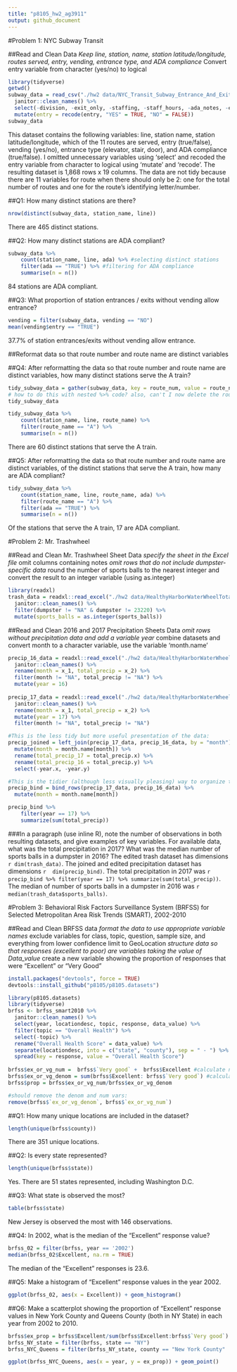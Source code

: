 ```yaml
---
title: "p8105_hw2_ag3911"
output: github_document
---
```


#Problem 1: NYC Subway Transit 

##Read and Clean Data
*Keep line, station, name, station latitude/longitude, routes served, entry, vending, entrance type, and ADA compliance
*Convert entry variable from character (yes/no) to logical
```r
library(tidyverse)
getwd()
subway_data = read_csv("./hw2 data/NYC_Transit_Subway_Entrance_And_Exit_Data.csv") %>%
  janitor::clean_names() %>%
  select(-division, -exit_only, -staffing, -staff_hours, -ada_notes, -entrance_location, -entrance_longitude, -entrance_latitude, -station_location, -corner, -east_west_street, -north_south_street, -free_crossover) %>%
  mutate(entry = recode(entry, "YES" = TRUE, "NO" = FALSE))
subway_data
```
This dataset contains the following variables: line, station name, station latitude/longitude, which of the 11 routes are served, entry (true/false), vending (yes/no), entrance type (elevator, stair, door), and ADA compliance (true/false). I omitted unnecessary variables using 'select' and recoded the entry variable from character to logical using 'mutate' and 'recode'. The resulting dataset is 1,868 rows x 19 columns. The data are not tidy because there are 11 variables for route when there should only be 2: one for the total number of routes and one for the route's identifying letter/number. 


##Q1: How many distinct stations are there? 
```r
nrow(distinct(subway_data, station_name, line))
```
There are 465 distinct stations. 

##Q2: How many distinct stations are ADA compliant?
```r
subway_data %>%
    count(station_name, line, ada) %>% #selecting distinct stations
    filter(ada == "TRUE") %>% #filtering for ADA compliance
    summarise(n = n())
```
84 stations are ADA compliant. 


##Q3: What proportion of station entrances / exits without vending allow entrance?
```r
vending = filter(subway_data, vending == "NO")
mean(vending$entry == "TRUE")
```
37.7% of station entrances/exits without vending allow entrance. 

##Reformat data so that route number and route name are distinct variables

##Q4: After reformatting the data so that route number and route name are distinct variables, how many distinct stations serve the A train?
```r
tidy_subway_data = gather(subway_data, key = route_num, value = route_name, route1:route11)
# how to do this with nested %>% code? also, can't I now delete the route_num bc seems to have no purpose? 
tidy_subway_data

tidy_subway_data %>%
    count(station_name, line, route_name) %>%
    filter(route_name == "A") %>%
    summarise(n = n())
```
There are 60 distinct stations that serve the A train.

##Q5: After reformatting the data so that route number and route name are distinct variables, of the distinct stations that serve the A train, how many are ADA compliant? 

```r
tidy_subway_data %>%
    count(station_name, line, route_name, ada) %>%
    filter(route_name == "A") %>%
    filter(ada == "TRUE") %>%
    summarise(n = n())
```
Of the stations that serve the A train, 17 are ADA compliant. 


#Problem 2: Mr. Trashwheel 

##Read and Clean Mr. Trashwheel Sheet Data 
*specify the sheet in the Excel file
*omit columns containing notes
*omit rows that do not include dumpster-specific data
*round the number of sports balls to the nearest integer and convert the result to an integer variable (using as.integer)

```r
library(readxl)
trash_data = readxl::read_excel("./hw2 data/HealthyHarborWaterWheelTotals2017-9-26.xlsx", sheet = "Mr. Trash Wheel", range = cell_cols(1:14)) %>%
  janitor::clean_names() %>%
  filter(dumpster != "NA" & dumpster != 23220) %>%
  mutate(sports_balls = as.integer(sports_balls)) 
```

##Read and Clean 2016 and 2017 Precipitation Sheets Data 
*omit rows without precipitation data and add a variable year
*combine datasets and convert month to a character variable, use the variable 'month.name'
```r
precip_16_data = readxl::read_excel("./hw2 data/HealthyHarborWaterWheelTotals2017-9-26.xlsx", sheet = "2016 Precipitation", skip = 2, col_names = FALSE) %>%
  janitor::clean_names() %>%
  rename(month = x_1, total_precip = x_2) %>%
  filter(month != "NA", total_precip != "NA") %>%
  mutate(year = 16) 
  
precip_17_data = readxl::read_excel("./hw2 data/HealthyHarborWaterWheelTotals2017-9-26.xlsx", sheet = "2017 Precipitation", skip = 2, col_names = FALSE) %>%
  janitor::clean_names() %>%
  rename(month = x_1, total_precip = x_2) %>%
  mutate(year = 17) %>%
  filter(month != "NA", total_precip != "NA")

#This is the less tidy but more useful presentation of the data: 
precip_joined = left_join(precip_17_data, precip_16_data, by = "month") %>%
  mutate(month = month.name[month]) %>%
  rename(total_precip_17 = total_precip.x) %>%
  rename(total_precip_16 = total_precip.y) %>%
  select(-year.x, -year.y)

#This is the tidier (although less visually pleasing) way to organize the data:
precip_bind = bind_rows(precip_17_data, precip_16_data) %>%
  mutate(month = month.name[month]) 

precip_bind %>%
    filter(year == 17) %>%
    summarize(sum(total_precip))
```

###In a paragraph (use inline R), note the number of observations in both resulting datasets, and give examples of key variables. For available data, what was the total precipitation in 2017? What was the median number of sports balls in a dumpster in 2016? 
The edited trash dataset has dimensions `r dim(trash_data)`. The joined and edited precipitation dataset has dimensions `r  dim(precip_bind)`. The total precipitation in 2017 was `r precip_bind %>%
filter(year == 17) %>% summarize(sum(total_precip))`. The median of number of sports balls in a dumpster in 2016 was `r median(trash_data$sports_balls)`. 


#Problem 3: Behavioral Risk Factors Surveillance System (BRFSS) for Selected Metropolitan Area Risk Trends (SMART), 2002-2010 

##Read and Clean BRFSS data
*format the data to use appropriate variable names
*exclude variables for class, topic, question, sample size, and everything from lower confidence limit to GeoLocation
*structure data so that responses (excellent to poor) are variables taking the value of Data_value
*create a new variable showing the proportion of responses that were “Excellent” or “Very Good”
```r
install.packages("devtools", force = TRUE)
devtools::install_github("p8105/p8105.datasets")

library(p8105.datasets)
library(tidyverse)
brfss <- brfss_smart2010 %>%
  janitor::clean_names() %>%
  select(year, locationdesc, topic, response, data_value) %>%
  filter(topic == "Overall Health") %>% 
  select(-topic) %>%
  rename("Overall Health Score" = data_value) %>%
  separate(locationdesc, into = c("state", "county"), sep = " - ") %>% #instead of keeping     locationabbr, separate locationdesc into two columns: one with state and one with county 
  spread(key = response, value = "Overall Health Score") 
 
brfss$ex_or_vg_num =  brfss$`Very good` +  brfss$Excellent #calculate numerator (the sum of very good or excellent responses)
brfss$ex_or_vg_denom = sum(brfss$Excellent: brfss$`Very good`) #calculate denominator (the sum of all responses)
brfss$prop = brfss$ex_or_vg_num/brfss$ex_or_vg_denom

#should remove the denom and num vars: 
remove(brfss$`ex_or_vg_denom`, brfss$`ex_or_vg_num`)
```

##Q1: How many unique locations are included in the dataset?  
```r
length(unique(brfss$county))
```
There are 351 unique locations. 

##Q2: Is every state represented?
```r
length(unique(brfss$state))
```
Yes. There are 51 states represented, including Washington D.C.

##Q3: What state is observed the most?
```r
table(brfss$state)
```
New Jersey is observed the most with 146 observations. 

##Q4: In 2002, what is the median of the “Excellent” response value?
```r

brfss_02 = filter(brfss, year == '2002') 
median(brfss_02$Excellent, na.rm = TRUE)
```
The median of the "Excellent" responses is 23.6. 

##Q5: Make a histogram of “Excellent” response values in the year 2002.
```r
ggplot(brfss_02, aes(x = Excellent)) + geom_histogram()
```

##Q6: Make a scatterplot showing the proportion of “Excellent” response values in New York County and Queens County (both in NY State) in each year from 2002 to 2010.
```r

brfss$ex_prop = brfss$Excellent/sum(brfss$Excellent:brfss$`Very good`) 
brfss_NY_state = filter(brfss, state == "NY")
brfss_NYC_Queens = filter(brfss_NY_state, county == "New York County" | county == "Queens County")

ggplot(brfss_NYC_Queens, aes(x = year, y = ex_prop)) + geom_point()
```
















